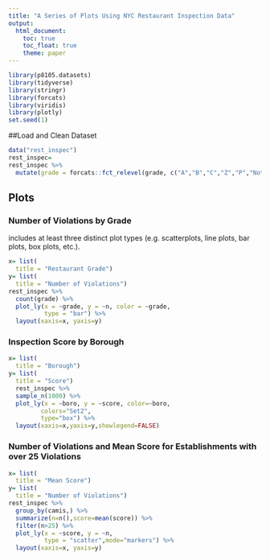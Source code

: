 ```yaml
---
title: "A Series of Plots Using NYC Restaurant Inspection Data"
output: 
  html_document:
    toc: true
    toc_float: true
    theme: paper 
---
```


```r
library(p8105.datasets)
library(tidyverse)
library(stringr)
library(forcats)
library(viridis)
library(plotly)
set.seed(1)
```
##Load and Clean Dataset

```r
data("rest_inspec")
rest_inspec=
rest_inspec %>% 
  mutate(grade = forcats::fct_relevel(grade, c("A","B","C","Z","P","Not Yet Graded")), score=as.numeric((score)), camis=as.character(camis))
```
## Plots

### Number of Violations by Grade 
 includes at least three distinct plot types (e.g. scatterplots, line plots, bar plots, box plots, etc.).

```r

x= list(
  title = "Restaurant Grade")
y= list(
  title = "Number of Violations")
rest_inspec %>% 
  count(grade) %>% 
  plot_ly(x = ~grade, y = ~n, color = ~grade, 
          type = "bar") %>%
  layout(xaxis=x, yaxis=y)

```
### Inspection Score by Borough
```r

x= list(
  title = "Borough")
y= list(
  title = "Score")
  rest_inspec %>%
  sample_n(1000) %>%
  plot_ly(x = ~boro, y = ~score, color=~boro,
         colors="Set2",
         type="box") %>%
  layout(xaxis=x,yaxis=y,showlegend=FALSE)
```


### Number of Violations and Mean Score for Establishments with over 25 Violations

```r
x= list(
  title = "Mean Score")
y= list(
  title = "Number of Violations")
rest_inspec %>% 
  group_by(camis,) %>%
  summarize(n=n(),score=mean(score)) %>%
  filter(n>25) %>%
  plot_ly(x = ~score, y = ~n, 
          type = "scatter",mode="markers") %>%
  layout(xaxis=x, yaxis=y)
```


